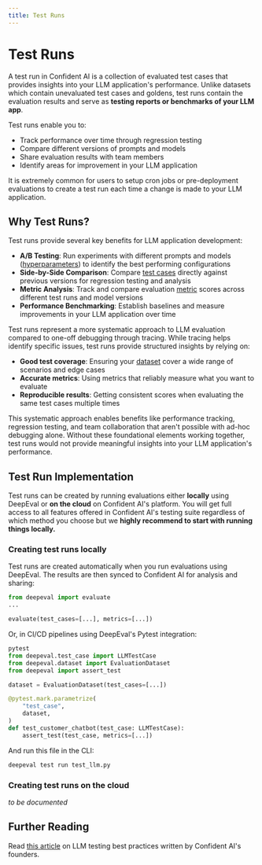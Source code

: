 ```yaml
---
title: Test Runs
---
```


# Test Runs

A test run in Confident AI is a collection of evaluated test cases that provides insights into your LLM application's performance. Unlike datasets which contain unevaluated test cases and goldens, test runs contain the evaluation results and serve as **testing reports or benchmarks of your LLM app**.

Test runs enable you to:

- Track performance over time through regression testing
- Compare different versions of prompts and models
- Share evaluation results with team members
- Identify areas for improvement in your LLM application

It is extremely common for users to setup cron jobs or pre-deployment evaluations to create a test run each time a change is made to your LLM application.

## Why Test Runs?

Test runs provide several key benefits for LLM application development:

- **A/B Testing**: Run experiments with different prompts and models ([hyperparameters](/concepts/hyperparameters)) to identify the best performing configurations
- **Side-by-Side Comparison**: Compare [test cases](/concepts/test-cases) directly against previous versions for regression testing and analysis
- **Metric Analysis**: Track and compare evaluation [metric](/concepts/metrics) scores across different test runs and model versions
- **Performance Benchmarking**: Establish baselines and measure improvements in your LLM application over time

Test runs represent a more systematic approach to LLM evaluation compared to one-off debugging through tracing. While tracing helps identify specific issues, test runs provide structured insights by relying on:

- **Good test coverage**: Ensuring your [dataset](/concepts/datasets) cover a wide range of scenarios and edge cases
- **Accurate metrics**: Using metrics that reliably measure what you want to evaluate
- **Reproducible results**: Getting consistent scores when evaluating the same test cases multiple times

This systematic approach enables benefits like performance tracking, regression testing, and team collaboration that aren't possible with ad-hoc debugging alone. Without these foundational elements working together, test runs would not provide meaningful insights into your LLM application's performance.

## Test Run Implementation

Test runs can be created by running evaluations either **locally** using DeepEval or **on the cloud** on Confident AI's platform. You will get full access to all features offered in Confident AI's testing suite regardless of which method you choose but we **highly recommend to start with running things locally.**

### Creating test runs locally

Test runs are created automatically when you run evaluations using DeepEval. The results are then synced to Confident AI for analysis and sharing:

```python copy showLineNumbers
from deepeval import evaluate
...

evaluate(test_cases=[...], metrics=[...])
```

Or, in CI/CD pipelines using DeepEval's Pytest integration:

```python filename="test_llm.py" copy showLineNumbers
pytest
from deepeval.test_case import LLMTestCase
from deepeval.dataset import EvaluationDataset
from deepeval import assert_test

dataset = EvaluationDataset(test_cases=[...])

@pytest.mark.parametrize(
    "test_case",
    dataset,
)
def test_customer_chatbot(test_case: LLMTestCase):
    assert_test(test_case, metrics=[...])
```

And run this file in the CLI:

```bash
deepeval test run test_llm.py
```

### Creating test runs on the cloud

_to be documented_

## Further Reading

Read [this article](https://www.confident-ai.com/blog/llm-testing-in-2024-top-methods-and-strategies) on LLM testing best practices written by Confident AI's founders.

